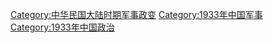 {{Catmore}}

[[Category:中华民国大陆时期军事政变|Category:中华民国大陆时期军事政变]]
[[Category:1933年中国军事|Category:1933年中国军事]]
[[Category:1933年中国政治|Category:1933年中国政治]]
